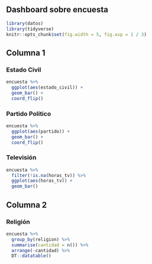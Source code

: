 ## Dashboard sobre encuesta

```r
library(datos)
library(tidyverse)
knitr::opts_chunk$set(fig.width = 5, fig.asp = 1 / 3)
```

## Columna 1

### Estado Civil

```r
encuesta %>% 
  ggplot(aes(estado_civil)) +
  geom_bar() +
  coord_flip()
```

### Partido Político

```r
encuesta %>% 
  ggplot(aes(partido)) +
  geom_bar() +
  coord_flip()
```

### Televisión

```r
encuesta %>% 
  filter(!is.na(horas_tv)) %>% 
  ggplot(aes(horas_tv)) +
  geom_bar()
```

## Columna 2

### Religión

```r
encuesta %>% 
  group_by(religion) %>% 
  summarise(cantidad = n()) %>% 
  arrange(-cantidad) %>% 
  DT::datatable()
```













